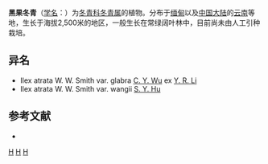 {{Speciesbox 
| genus = Ilex
| species = atrata
| authority = W. W. Smith 
| subdivision_ranks =[[变种|变种]]
| subdivision =
* 黑果冬青 ''I. a.'' var. ''atrata''
* [[长梗黑果冬青|长梗黑果冬青]] ''I. a.'' var. ''wangii''
* [[无毛黑冬青|无毛黑冬青]] ''I. a.'' var. ''glabra''
}}

'''黑果冬青'''（[[学名|学名]]：{{lang|la|''Ilex atrata''}}）为[[冬青科|冬青科]][[冬青属|冬青属]]的植物。分布于[[缅甸|缅甸]]以及[[中国大陆|中国大陆]]的[[云南|云南]]等地，生长于海拔2,500米的地区，一般生长在常绿阔叶林中，目前尚未由人工引种栽培。

== 异名 ==
* Ilex atrata W. W. Smith var. glabra [[吴征镒|C. Y. Wu]] ex [[李雅茹|Y. R. Li]]
* Ilex atrata W. W. Smith var. wangii [[胡秀英|S. Y. Hu]]

== 参考文献 ==
<div class="references-small">
* {{cite web| url =http://www.bioinfo.cn/db05/KmzwSpecies.php?action=view&id=13778| title =黑果冬青（原变种）| work =《中国高等植物数据库全库》| publisher =中国科学院微生物研究所| author =昆明植物研究所| accessdate =2009-02-24| deadurl =yes| archiveurl =https://web.archive.org/web/20160305020449/http://www.bioinfo.cn/db05/KmzwSpecies.php?action=view&id=13778| archivedate =2016-03-05}}
</div>
{{Taxonbar|from=Q11179151}}

[[Category:冬青属|H]]
[[Category:緬甸植物|H]]
[[Category:云南植物|H]]
